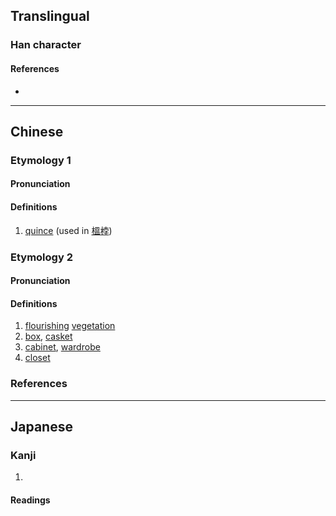 {{also|榅}}
{{character info/new}}
==Translingual==

===Han character===
{{Han char|rn=75|rad=木|as=10|sn=14|four=|canj=DWOT|ids=⿰木𥁕}}

====References====
* {{Han ref|kx=0544.210|dkj=15277|dj=0932.050|hdz=21264.071|uh=69B2|ud=27058}}

----

==Chinese==
{{zh-forms|s=榅}}

===Etymology 1===

====Pronunciation====
{{zh-pron
|m=wēn
|c=wan1,wat1
|mc=
|oc=
|ma=
|cat=n
}}

====Definitions====
{{zh-hanzi}}

# [[quince]] (used in [[榲桲]])

===Etymology 2===

====Pronunciation====
{{zh-pron
|m=yùn
|c=
|cat=n
}}

====Definitions====
{{zh-hanzi}}

# [[flourish]]ing [[vegetation]]
# [[box]], [[casket]]
# [[cabinet]], [[wardrobe]]
# [[closet]]

===References===

----

==Japanese==

===Kanji===
{{ja-kanji|grade=|rs=木10}}

# {{rfdef|ja|sort=木10}}

====Readings====
{{ja-readings
|goon=おち<をち, おん<をん
|kanon=おつ<をつ, おん<をん
|kun=[[すぎ]] (sugi)}}